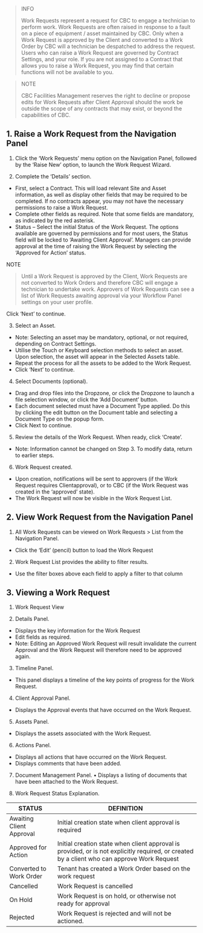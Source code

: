
> INFO
>
> Work Requests represent a request for CBC to engage a technician to perform work. Work Requests are often raised in response to a fault on a piece of equipment / asset maintained by CBC. Only when a Work Request is approved by the Client and converted to a Work
Order by CBC will a technician be despatched to address the request. Users who can raise a Work Request are governed by Contract Settings, and your role. If you are not assigned to a Contract that allows you to raise a Work Request, you may find that certain functions will not be available to you.



> NOTE
>
> CBC Facilities Management reserves the right to decline or propose edits for Work Requests after Client Approval should the work be outside the scope of any contracts that may exist, or beyond the capabilities of CBC.


## 1. Raise a Work Request from the Navigation Panel

1. Click the ‘Work Requests’ menu option on the Navigation Panel, followed by the ‘Raise New’ option, to launch the Work Request Wizard.


2. Complete the ‘Details’ section.

* First, select a Contract. This will load relevant Site and Asset information, as well as display other fields that may be required to be completed. If no contracts appear, you may not have the necessary permissions to raise a Work Request.
* Complete other fields as required. Note that some fields are mandatory, as indicated by the red asterisk.
* Status – Select the initial Status of the Work Request. The options available are governed by permissions and for most users, the Status field will be locked to ‘Awaiting Client Approval’. Managers can provide approval at the time of raising the Work Request by
selecting the ‘Approved for Action’ status.

NOTE
> Until a Work Request is approved by the Client, Work Requests are not converted to Work Orders and therefore CBC will engage a technician to undertake work.
> Approvers of Work Requests can see a list of Work Requests awaiting approval via your Workflow Panel settings on your user profile.

Click ‘Next’ to continue.

3. Select an Asset.
* Note: Selecting an asset may be mandatory, optional, or not required, depending on Contract Settings.
* Utilise the Touch or Keyboard selection methods to select an asset. Upon selection, the asset will appear in the Selected Assets table.
* Repeat the process for all the assets to be added to the Work Request.
* Click ‘Next’ to continue.

4. Select Documents (optional).
* Drag and drop files into the Dropzone, or click the Dropzone to launch a file selection window, or click the ‘Add Document’ button.
* Each document selected must have a Document Type applied. Do this by clicking the edit button on the Document table and selecting a Document Type on the popup form.
* Click Next to continue.

5. Review the details of the Work Request. When ready, click ‘Create’.
* Note: Information cannot be changed on Step 3. To modify data, return to earlier steps.

6. Work Request created.
* Upon creation, notifications will be sent to approvers (if the Work Request requires Clientapproval), or to CBC (if the Work Request was created in the ‘approved’ state).
* The Work Request will now be visible in the Work Request List.


## 2. View Work Request from the Navigation Panel

1. All Work Requests can be viewed on Work Requests > List from the Navigation Panel.
* Click the ‘Edit’ (pencil) button to load the Work Request 

2. Work Request List provides the ability to filter results.
* Use the filter boxes above each field to apply a filter to that column


## 3. Viewing a Work Request

1. Work Request View

2. Details Panel.
* Displays the key information for the Work Request
* Edit fields as required.
* Note: Editing an Approved Work Request will result invalidate the current Approval and the Work Request will therefore need to be approved again.

3. Timeline Panel.
* This panel displays a timeline of the key points of progress for the Work Request.

4. Client Approval Panel.
* Displays the Approval events that have occurred on the Work Request.

5. Assets Panel.
* Displays the assets associated with the Work Request.

6. Actions Panel.
* Displays all actions that have occurred on the Work Request.
* Displays comments that have been added.

7. Document Management Panel.
• Displays a listing of documents that have been attached to the Work Request.

8. Work Request Status Explanation. 


| STATUS | DEFINITION |
|--------|------------|
| Awaiting Client Approval | Initial creation state when client approval is required |
| Approved for Action | Initial creation state when client approval is provided, or is not explicitly required, or created by a client who can approve Work Request |
| Converted to Work Order | Tenant has created a Work Order based on the work request |
| Cancelled | Work Request is cancelled |
| On Hold | Work Request is on hold, or otherwise not ready for approval |
| Rejected | Work Request is rejected and will not be actioned. |
